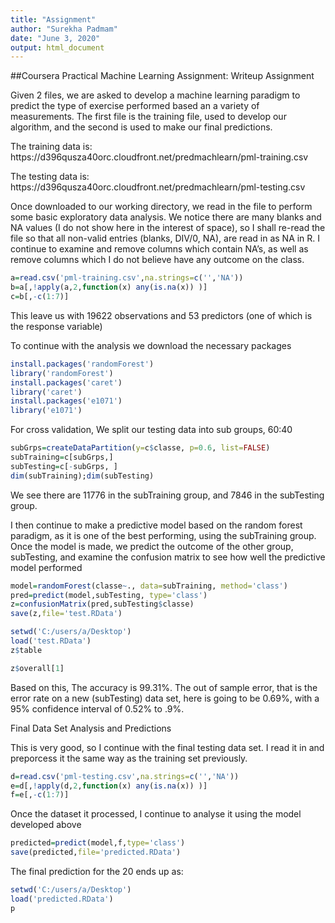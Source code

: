 ---
title: "Assignment"
author: "Surekha Padmam"
date: "June 3, 2020"
output: html_document
---
##Coursera Practical Machine Learning Assignment: Writeup Assignment

Given 2 files, we are asked to develop a machine learning paradigm to predict the type of exercise performed based an a variety of measurements. The first file is the training file, used to develop our algorithm, and the second is used to make our final predictions.

The training data is: https://d396qusza40orc.cloudfront.net/predmachlearn/pml-training.csv

The testing data is: https://d396qusza40orc.cloudfront.net/predmachlearn/pml-testing.csv

Once downloaded to our working directory, we read in the file to perform some basic exploratory data analysis. We notice there are many blanks and NA values (I do not show here in the interest of space), so I shall re-read the file so that all non-valid entries (blanks, DIV/0, NA), are read in as NA in R. I continue to examine and remove columns which contain NA's, as well as remove columns which I do not believe have any outcome on the class.
```{r}
a=read.csv('pml-training.csv',na.strings=c('','NA'))
b=a[,!apply(a,2,function(x) any(is.na(x)) )]
c=b[,-c(1:7)]
```

This leave us with 19622 observations and 53 predictors (one of which is the response variable)

To continue with the analysis we download the necessary packages
```{r}
install.packages('randomForest')
library('randomForest')
install.packages('caret')
library('caret')
install.packages('e1071')
library('e1071')
```

For cross validation, We split our testing data into sub groups, 60:40
```{R}
subGrps=createDataPartition(y=c$classe, p=0.6, list=FALSE)
subTraining=c[subGrps,]
subTesting=c[-subGrps, ]
dim(subTraining);dim(subTesting)
```

We see there are 11776 in the subTraining group, and 7846 in the subTesting group.

I then continue to make a predictive model based on the random forest paradigm, as it is one of the best performing, using the subTraining group. Once the model is made, we predict the outcome of the other group, subTesting, and examine the confusion matrix to see how well the predictive model performed
```{r}
model=randomForest(classe~., data=subTraining, method='class')
pred=predict(model,subTesting, type='class')
z=confusionMatrix(pred,subTesting$classe)
save(z,file='test.RData')

setwd('C:/users/a/Desktop')
load('test.RData')
z$table

z$overall[1]

```

Based on this, The accuracy is 99.31%. The out of sample error, that is the error rate on a new (subTesting) data set, here is going to be 0.69%, with a 95% confidence interval of 0.52% to .9%.

Final Data Set Analysis and Predictions

This is very good, so I continue with the final testing data set. I read it in and preporcess it the same way as the training set previously.
```{r}
d=read.csv('pml-testing.csv',na.strings=c('','NA'))
e=d[,!apply(d,2,function(x) any(is.na(x)) )]
f=e[,-c(1:7)]
```
Once the dataset it processed, I continue to analyse it using the model developed above
```{r}
predicted=predict(model,f,type='class')
save(predicted,file='predicted.RData')
```
The final prediction for the 20 ends up as:
```{r}
setwd('C:/users/a/Desktop')
load('predicted.RData')
p
```


